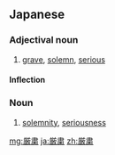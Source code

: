 {{also|嚴肅}}
==Japanese==
{{ja-kanjitab}}

===Adjectival noun===
{{ja-adj|infl=na|げんしゅく}}

# [[grave]], [[solemn]], [[serious]]

====Inflection====
{{ja-na|げんしゅく}}

===Noun===
{{ja-noun|げんしゅく}}

# [[solemnity]], [[seriousness]]

[[mg:厳粛]]
[[ja:厳粛]]
[[zh:厳粛]]